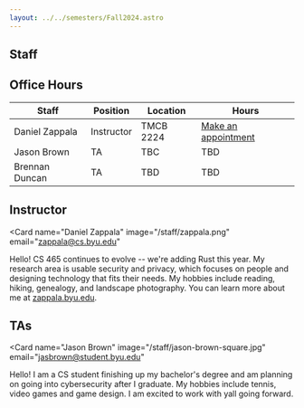 ```yaml
---
layout: ../../semesters/Fall2024.astro
---
```



<article
    class="prose prose-blockquote:not-italic prose-blockquote:font-normal prose-blockquote:text-base prose-blockquote:bg-blue-200 prose-blockquote:border-l-0 prose-blockquote:px-4 prose-blockquote:py-1 prose-blockquote:rounded-lg pb-8 text-lg">

# Staff

## Office Hours

| Staff          | Position   | Location  | Hours                                                      |
| -------------- | ---------- | --------- | ---------------------------------------------------------- |
| Daniel Zappala | Instructor | TMCB 2224 | [Make an appointment](https://calendly.com/daniel-zappala) |
| Jason Brown    | TA         | TBC       | TBD                                                        |
| Brennan Duncan | TA         | TBD       | TBD                                                        |

## Instructor

<Card
  name="Daniel Zappala"
  image="/staff/zappala.png"
  email="zappala@cs.byu.edu"
>
  Hello! CS 465 continues to evolve -- we're adding Rust this year. My research
  area is usable security and privacy, which focuses on people and designing
  technology that fits their needs. My hobbies include reading, hiking,
  genealogy, and landscape photography. You can learn more about me at
  [zappala.byu.edu](https://zappala.byu.edu).
</Card>

## TAs

<Card
  name="Jason Brown"
  image="/staff/jason-brown-square.jpg"
  email="jasbrown@student.byu.edu"
>
  Hello! I am a CS student finishing up my bachelor's degree and am planning on
  going into cybersecurity after I graduate. My hobbies include tennis, video
  games and game design. I am excited to work with yall going forward.
</Card>

</article>
